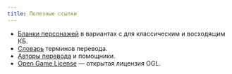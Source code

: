 ```yaml
---
title: Полезные ссылки
---
```


- [Бланки персонажей](/extras/character-sheet) в вариантах с для классическим и восходящим КБ.
- [Словарь](/extras/glossary) терминов перевода.
- [Авторы перевода](/extras/translators) и помощники.
- [Open Game License](/extras/ogl) — открытая лицензия OGL.
